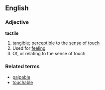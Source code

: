 ==English==
===Adjective===
'''tactile'''
#[[tangible]]; [[perceptible]] to the [[sense]] of [[touch]]
#Used for [[feeling]]
#Of, or relating to the sense of touch
===Related terms===
*[[palpable]]
*[[touchable]]